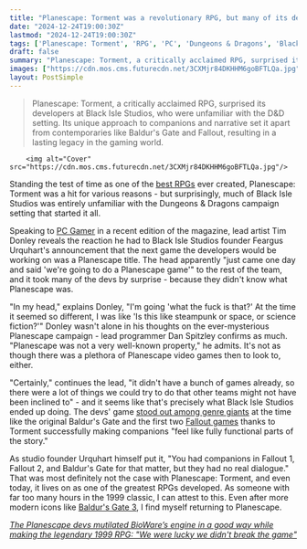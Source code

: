 ```yaml
---
title: "Planescape: Torment was a revolutionary RPG, but many of its devs had no experience with the D&D campaign it was based on: 'What the f*ck is that?'"
date: "2024-12-24T19:00:30Z"
lastmod: "2024-12-24T19:00:30Z"
tags: ['Planescape: Torment', 'RPG', 'PC', 'Dungeons & Dragons', 'Black Isle Studios', 'BioWare', "Baldur's Gate", 'Fallout']
draft: false
summary: "Planescape: Torment, a critically acclaimed RPG, surprised its developers at Black Isle Studios, who were unfamiliar with the D&D setting.  Its unique approach to companions and narrative set it apart from contemporaries like Baldur's Gate and Fallout, resulting in a lasting legacy in the gaming world."
images: ["https://cdn.mos.cms.futurecdn.net/3CXMjr84DKHHM6goBFTLQa.jpg"]
layout: PostSimple
---
```

> Planescape: Torment, a critically acclaimed RPG, surprised its developers at Black Isle Studios, who were unfamiliar with the D&D setting.  Its unique approach to companions and narrative set it apart from contemporaries like Baldur's Gate and Fallout, resulting in a lasting legacy in the gaming world.


        <img alt="Cover" src="https://cdn.mos.cms.futurecdn.net/3CXMjr84DKHHM6goBFTLQa.jpg"/>
        
Standing the test of time as one of the [<u>best RPGs</u>](https://www.gamesradar.com/best-rpg-games/) ever created, Planescape: Torment was a hit for various reasons - but surprisingly, much of Black Isle Studios was entirely unfamiliar with the Dungeons & Dragons campaign setting that started it all.

Speaking to [<u>PC Gamer</u>](https://www.pcgamer.com/gaming-industry/pc-gamer-magazines-new-issue-is-on-sale-now-kingdom-come-deliverance-2/) in a recent edition of the magazine, lead artist Tim Donley reveals the reaction he had to Black Isle Studios founder Feargus Urquhart's announcement that the next game the developers would be working on was a Planescape title. The head apparently "just came one day and said 'we're going to do a Planescape game'" to the rest of the team, and it took many of the devs by surprise - because they didn't know what Planescape was.

"In my head," explains Donley, "I'm going 'what the fuck is that?' At the time it seemed so different, I was like 'Is this like steampunk or space, or science fiction?'" Donley wasn't alone in his thoughts on the ever-mysterious Planescape campaign - lead programmer Dan Spitzley confirms as much. "Planescape was not a very well-known property," he admits. It's not as though there was a plethora of Planescape video games then to look to, either.

"Certainly," continues the lead, "it didn't have a bunch of games already, so there were a lot of things we could try to do that other teams might not have been inclined to" - and it seems like that's precisely what Black Isle Studios ended up doing. The devs' game [<u>stood out among genre giants</u>](https://www.gamesradar.com/games/rpg/one-of-the-most-iconic-d-and-d-rpgs-ever-made-stood-out-among-baldurs-gate-and-fallout-as-it-was-the-first-to-make-companions-feel-like-fully-functional-parts-of-the-story/#comment-jump) at the time like the original Baldur's Gate and the first two [<u>Fallout games</u>](https://www.gamesradar.com/best-fallout-games/) thanks to Torment successfully making companions "feel like fully functional parts of the story."

As studio founder Urquhart himself put it, "You had companions in Fallout 1, Fallout 2, and Baldur's Gate for that matter, but they had no real dialogue." That was most definitely not the case with Planescape: Torment, and even today, it lives on as one of the greatest RPGs developed. As someone with far too many hours in the 1999 classic, I can attest to this. Even after more modern icons like [<u>Baldur's Gate 3</u>](https://www.gamesradar.com/baldurs-gate-3-guide/), I find myself returning to Planescape.

[<u><em>The Planescape devs mutilated BioWare’s engine in a good way while making the legendary 1999 RPG: "We were lucky we didn't break the game"</em></u>](https://www.gamesradar.com/games/rpg/the-planescape-devs-mutilated-biowares-engine-in-a-good-way-while-making-the-legendary-1999-rpg-we-were-lucky-we-didnt-break-the-game/)
        